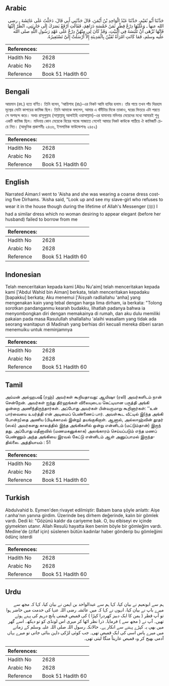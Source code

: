 ## Arabic


<div dir="rtl" lang="ar" style={{fontSize:'larger',backgroundColor:'#f8f9fa',padding:20}}>
حَدَّثَنَا أَبُو نُعَيْمٍ، حَدَّثَنَا عَبْدُ الْوَاحِدِ بْنُ أَيْمَنَ، قَالَ حَدَّثَنِي أَبِي قَالَ، دَخَلْتُ عَلَى عَائِشَةَ ـ رضى الله عنها ـ وَعَلَيْهَا دِرْعُ قِطْرٍ ثَمَنُ خَمْسَةِ دَرَاهِمَ، فَقَالَتِ ارْفَعْ بَصَرَكَ إِلَى جَارِيَتِي، انْظُرْ إِلَيْهَا فَإِنَّهَا تُزْهَى أَنْ تَلْبَسَهُ فِي الْبَيْتِ، وَقَدْ كَانَ لِي مِنْهُنَّ دِرْعٌ عَلَى عَهْدِ رَسُولِ اللَّهِ صلى الله عليه وسلم، فَمَا كَانَتِ امْرَأَةٌ تُقَيَّنُ بِالْمَدِينَةِ إِلاَّ أَرْسَلَتْ إِلَىَّ تَسْتَعِيرُهُ‏.‏
</div>
<div style={{backgroundColor:'#f8f9fa',padding:20, marginBottom: 10}}><table> <thead> <tr> <th>References:</th> <th></th> </tr> </thead> <tbody><tr><td>Hadith No</td><td>2628</td></tr><tr><td>Arabic No</td><td>2628</td></tr><tr><td>Reference</td><td>Book 51 Hadith 60</td></tr></tbody></table></div>

## Bengali


<div dir="ltr" lang="bn" style={{fontSize:'larger',backgroundColor:'#f8f9fa',padding:20}}>
আয়মান (রহ.) হতে বর্ণিত। তিনি বলেন, ‘আয়িশাহ (রাঃ)-এর নিকট আমি হাযির হলাম। তাঁর গায়ে তখন পাঁচ দিরহাম মূল্যের মোটা কাপড়ের কামিজ ছিল। তিনি আমাকে বললেন, আমার এ বাঁদীটার দিকে তাকাও, ঘরের ভিতরে এটা পরতে সে অপছন্দ করে। অথচ রাসূলুল্লাহ (সাল্লাল্লাহু আলাইহি ওয়াসাল্লাম)-এর যামানায় মদিনার মেয়েদের মধ্যে আমারই শুধু একটি কামিজ ছিল। মদিনায় কোন মেয়েকে বিয়ের সাজে সাজাতে গেলেই আমার নিকট কাউকে পাঠিয়ে ঐ কামিজটি চেয়ে নিত। (আধুনিক প্রকাশনীঃ ২৪৩৬, ইসলামিক ফাউন্ডেশনঃ ২৪৫২)
</div>
<div style={{backgroundColor:'#f8f9fa',padding:20, marginBottom: 10}}><table> <thead> <tr> <th>References:</th> <th></th> </tr> </thead> <tbody><tr><td>Hadith No</td><td>2628</td></tr><tr><td>Arabic No</td><td>2628</td></tr><tr><td>Reference</td><td>Book 51 Hadith 60</td></tr></tbody></table></div>

## English


<div dir="ltr" lang="en" style={{fontSize:'larger',backgroundColor:'#f8f9fa',padding:20}}>
Narrated Aiman:I went to 'Aisha and she was wearing a coarse dress costing five Dirhams. 'Aisha said, "Look up and see my slave-girl who refuses to wear it in the house though during the lifetime of Allah's Messenger (ﷺ) I had a similar dress which no woman desiring to appear elegant (before her husband) failed to borrow from me
</div>
<div style={{backgroundColor:'#f8f9fa',padding:20, marginBottom: 10}}><table> <thead> <tr> <th>References:</th> <th></th> </tr> </thead> <tbody><tr><td>Hadith No</td><td>2628</td></tr><tr><td>Arabic No</td><td>2628</td></tr><tr><td>Reference</td><td>Book 51 Hadith 60</td></tr></tbody></table></div>

## Indonesian


<div dir="ltr" lang="id" style={{fontSize:'larger',backgroundColor:'#f8f9fa',padding:20}}>
Telah menceritakan kepada kami [Abu Nu'aim] telah menceritakan kepada kami ['Abdul Wahid bin Aiman] berkata, telah menceritakan kepadaku [bapakku] berkata; Aku menemui ['Aisyah radliallahu 'anha] yang mengenakan kain yang tebal dengan harga lima dirham, ia berkata: "Tolong sorotkan pandanganmu kearah budakku, lihatlah padanya bahwa ia menyombongkan diri dengan memakainya di rumah, dan aku dulu memiliki pakaian pada masa Rasulullah shallallahu 'alaihi wasallam yang tidak ada seorang wanitapun di Madinah yang berhias diri kecuali mereka diberi saran menemuiku untuk meminjamnya
</div>
<div style={{backgroundColor:'#f8f9fa',padding:20, marginBottom: 10}}><table> <thead> <tr> <th>References:</th> <th></th> </tr> </thead> <tbody><tr><td>Hadith No</td><td>2628</td></tr><tr><td>Arabic No</td><td>2628</td></tr><tr><td>Reference</td><td>Book 51 Hadith 60</td></tr></tbody></table></div>

## Tamil


<div dir="ltr" lang="ta" style={{fontSize:'larger',backgroundColor:'#f8f9fa',padding:20}}>
அய்மன் அல்ஹபஷீ (ரஹ்) அவர்கள் கூறியதாவது: ஆயிஷா (ரலி) அவர்களிடம் நான் சென்றேன். அவர்கள் ஐந்து திர்ஹங்கள் விலையுடைய கெட்டியான பருத்தி அங்கி ஒன்றை அணிந்திருந்தார்கள். அப்போது அவர்கள் பின்வருமாறு கூறினார்கள்: ‘‘உன் பார்வையை உயர்த்தி என் அடிமைப் பெண்ணைப் பார். அவள்கூட வீட்டில் இ(ந்த அங்கி போன்ற)தை அணிய (பிடிக்காமல் இன்று) தயங்குகிறாள். ஆனால், அல்லாஹ்வின் தூதர் (ஸல்) அவர்களது காலத்தில் இந்த அங்கிகளில் ஒன்று என்னிடம் (மட்டும்தான்) இருந் தது. அப்போது மதீனாவில் (மணமகனுக்காக) அலங்காரம் செய்யப்படும் எந்த மணப் பெண்ணும் அந்த அங்கியை இரவல் கேட்டு என்னிடம் ஆள் அனுப்பாமல் இருந்ததில்லை. அத்தியாயம் : 51
</div>
<div style={{backgroundColor:'#f8f9fa',padding:20, marginBottom: 10}}><table> <thead> <tr> <th>References:</th> <th></th> </tr> </thead> <tbody><tr><td>Hadith No</td><td>2628</td></tr><tr><td>Arabic No</td><td>2628</td></tr><tr><td>Reference</td><td>Book 51 Hadith 60</td></tr></tbody></table></div>

## Turkish


<div dir="ltr" lang="tr" style={{fontSize:'larger',backgroundColor:'#f8f9fa',padding:20}}>
Abdulvahid b. Eymen'den rivayet edilmiştir: Babam bana şöyle anlattı: Aişe r.anha'nın yanına girdim. Üzerinde beş dirhem değerinde, kalın bir gömlek vardı. Dedi ki: "Gözünü kaldır da cariyeme bak. O, bu elbiseyi ev içinde giymekten utanır. Allah Resulü hayatta iken benim böyle bir gömleğim vardı. Medine'de (zifaf için) süslenen bütün kadınlar haber gönderip bu gömleğimi ödünç isterdi
</div>
<div style={{backgroundColor:'#f8f9fa',padding:20, marginBottom: 10}}><table> <thead> <tr> <th>References:</th> <th></th> </tr> </thead> <tbody><tr><td>Hadith No</td><td>2628</td></tr><tr><td>Arabic No</td><td>2628</td></tr><tr><td>Reference</td><td>Book 51 Hadith 60</td></tr></tbody></table></div>

## Urdu


<div dir="rtl" lang="ur" style={{fontSize:'larger',backgroundColor:'#f8f9fa',padding:20}}>
ہم سے ابونعیم نے بیان کیا، کہا ہم سے عبدالواحد بن ایمن نے بیان کیا، کہا کہ مجھ سے میرے باپ نے بیان کیا، انہوں نے کہا کہ میں عائشہ رضی اللہ عنہا کی خدمت میں حاضر ہوا تو آپ قطر ( یمن کا ایک دبیز کھردرا کپڑا ) کی قمیص قیمتی پانچ درہم کی پہنے ہوئے تھیں۔ آپ نے ( مجھ سے ) فرمایا۔ ذرا نظر اٹھا کر میری اس لونڈی کو تو دیکھ۔ اسے گھر میں بھی یہ کپڑے پہننے سے انکار ہے۔ حالانکہ رسول اللہ صلی اللہ علیہ وسلم کے زمانے میں میرے پاس اسی کی ایک قمیص تھی۔ جب کوئی لڑکی دلہن بنائی جاتی تو میرے یہاں آدمی بھیج کر وہ قمیص عاریتاً منگا لیتی تھی۔
</div>
<div style={{backgroundColor:'#f8f9fa',padding:20, marginBottom: 10}}><table> <thead> <tr> <th>References:</th> <th></th> </tr> </thead> <tbody><tr><td>Hadith No</td><td>2628</td></tr><tr><td>Arabic No</td><td>2628</td></tr><tr><td>Reference</td><td>Book 51 Hadith 60</td></tr></tbody></table></div>